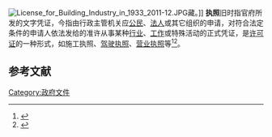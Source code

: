 {{expand|time=2014-09-17T21:45:06+00:00}}
[[File:License_for_Building_Industry_in_1933_2011-12.JPG|thumb]]藏。]]
'''执照'''旧时指官府所发的文字凭证，今指由行政主管机关应[[公民|公民]]、[[法人|法人]]或其它组织的申请，对符合法定条件的申请人依法发给的准许从事某种[[行业|行业]]、[[工作|工作]]或特殊活动的正式凭证，是[[许可证_(证件)|许可证]]的一种形式，如施工执照、[[驾驶执照|驾驶执照]]、[[营业执照|营业执照]]等<ref>{{cite book |author=朱子南，王永健，卞兆明，尤振中等|title=《中国文体学辞典》|year=1988|publisher=湖南教育出版社|location=长沙|pages=}}</ref><ref>{{cite book |author=肖蔚云，姜明安，宝音胡日雅克琪，魏定仁|title=《北京大学法学百科全书 （宪法学 行政法学）》|year=1999|publisher=北京大学出版社|location=北京|pages=}}</ref>。
== 参考文献 ==
{{reflist|2}}
{{DEFAULTSORT:Z}}
{{Law-stub}}
[[Category:政府文件|Category:政府文件]]